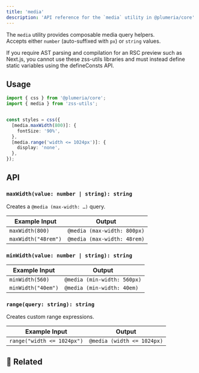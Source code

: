 ```yaml
---
title: 'media'
description: 'API reference for the `media` utility in @plumeria/core'
---
```


The `media` utility provides composable media query helpers.  
Accepts either `number` (auto-suffixed with `px`) or `string` values.

<Callout title="Available to clients only">
  If you require AST parsing and compilation for an RSC preview such as Next.js, you cannot use these zss-utils libraries and must instead define static variables using the defineConsts API.
</Callout>


## Usage

```ts
import { css } from '@plumeria/core';
import { media } from 'zss-utils';


const styles = css({
  [media.maxWidth(800)]: {
    fontSize: '90%',
  },
  [media.range('width <= 1024px')]: {
    display: 'none',
  },
});
```

## API

### `maxWidth(value: number | string): string`
Creates a `@media (max-width: …)` query.

| Example Input       | Output                      |
| ------------------- | --------------------------- |
| `maxWidth(800)`     | `@media (max-width: 800px)` |
| `maxWidth("48rem")` | `@media (max-width: 48rem)` |

### `minWidth(value: number | string): string`
| Example Input      | Output                      |
| ------------------ | --------------------------- |
| `minWidth(560)`    | `@media (min-width: 560px)` |
| `minWidth("40em")` | `@media (min-width: 40em)`  |

### `range(query: string): string`
Creates custom range expressions.

| Example Input              | Output                     |
| -------------------------- | -------------------------- |
| `range("width <= 1024px")` | `@media (width <= 1024px)` |

## 🔗 Related

<Cards>
  <Card title="See also: container" href="/docs/reference/container" /> 
</Cards>